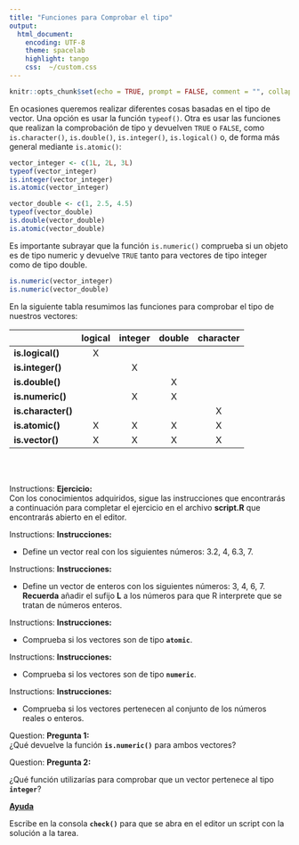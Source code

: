 ```yaml
---
title: "Funciones para Comprobar el tipo"
output:
  html_document:
    encoding: UTF-8
    theme: spacelab
    highlight: tango
    css:  ~/custom.css
---
```


```r
knitr::opts_chunk$set(echo = TRUE, prompt = FALSE, comment = "", collapse = TRUE)
```



En ocasiones queremos realizar diferentes cosas basadas en el tipo de vector. Una 
opción es usar la función `typeof()`. Otra es usar las funciones que realizan la
comprobación de tipo y devuelven `TRUE` o `FALSE`, como `is.character()`, `is.double()`, 
`is.integer()`, `is.logical()` o, de forma más general mediante `is.atomic()`:

```r
vector_integer <- c(1L, 2L, 3L)
typeof(vector_integer)
is.integer(vector_integer)
is.atomic(vector_integer)
```


```r
vector_double <- c(1, 2.5, 4.5)
typeof(vector_double)
is.double(vector_double)
is.atomic(vector_double)
```


Es importante subrayar que la función `is.numeric()` comprueba si un objeto es de
tipo numeric y devuelve `TRUE` tanto para vectores de tipo integer como de tipo 
double. 

```r
is.numeric(vector_integer)
is.numeric(vector_double)
```


En la siguiente tabla resumimos las funciones para comprobar el tipo de nuestros
vectores:

|  | logical | integer | double | character | 
| :--- | :---: | :---: | :---: | :---: | 
| **is.logical\(\)** | X |  |  |  |  
| **is.integer\(\)** |  | X |  |  |  
| **is.double\(\)** |  |  | X |  |  
| **is.numeric\(\)** |  | X | X |  |  
| **is.character\(\)** |  |  |  | X |  
| **is.atomic\(\)** | X | X | X | X |  
| **is.vector\(\)** | X | X | X | X | 



</br>
</br>

<div class="alert alert-success" role="alert">
<span class="glyphicon glyphicon-education" aria-hidden="true"></span>
<span class="sr-only">Instructions:</span>
**Ejercicio:**</br>
Con los conocimientos adquiridos, sigue las instrucciones que encontrarás a 
continuación para completar el ejercicio en el archivo __script.R__ que encontrarás
abierto en el editor.
</div>

<div class="panel panel-success">
 <div class="panel-body">
 
 <div class="alert alert-success" role="alert">
<span class="glyphicon glyphicon-tasks" aria-hidden="true"></span>
<span class="sr-only">Instructions:</span>
**Instrucciones:**  

- Define un vector real con los siguientes números: 3.2, 4, 6.3, 7.
</div>


<div class="alert alert-success" role="alert">
<span class="glyphicon glyphicon-tasks" aria-hidden="true"></span>
<span class="sr-only">Instructions:</span>
**Instrucciones:** 

- Define un vector de enteros con los siguientes números: 3, 4, 6, 7.</br>
**Recuerda** añadir el sufijo __L__ a los números para que R interprete que se
tratan de números enteros.

</div>

<div class="alert alert-success" role="alert">
<span class="glyphicon glyphicon-tasks" aria-hidden="true"></span>
<span class="sr-only">Instructions:</span>
**Instrucciones:**  

- Comprueba si los vectores son de tipo __`atomic`__.
</div>

<div class="alert alert-success" role="alert">
<span class="glyphicon glyphicon-tasks" aria-hidden="true"></span>
<span class="sr-only">Instructions:</span>
**Instrucciones:**  

- Comprueba si los vectores son de tipo __`numeric`__.
</div>

<div class="alert alert-success" role="alert">
<span class="glyphicon glyphicon-tasks" aria-hidden="true"></span>
<span class="sr-only">Instructions:</span>
**Instrucciones:**  

- Comprueba si los vectores pertenecen al conjunto de los números reales o enteros.
</div>

<div class="alert alert-warning" role="alert">
<span class="glyphicon glyphicon-question-sign" aria-hidden="true"></span>
<span class="sr-only">Question:</span>
**Pregunta 1:**  
¿Qué devuelve la función __`is.numeric()`__ para ambos vectores?
</div>


<div class="alert alert-warning" role="alert">
<span class="glyphicon glyphicon-question-sign" aria-hidden="true"></span>
<span class="sr-only">Question:</span>
**Pregunta 2:**  

¿Qué función utilizarías para comprobar que un vector pertenece al tipo __`integer`__?
</div>


<p>
<a class="btn btn-info" data-toggle="collapse" href="#hint" aria-expanded="false" aria-controls="collapseExample">
<span class="glyphicon glyphicon-exclamation-sign" aria-hidden="true"></span>   __Ayuda__</a>
</p>
<div class="collapse" id="hint">
<div class="card card-block">
<div class="alert alert-info" role="alert">
Escribe en la consola __`check()`__ para que se abra en
el editor un script con la solución a la tarea.
</div>
</div>













